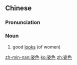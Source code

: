 ==Chinese==
{{zh-forms}}

===Pronunciation===
{{zh-pron
|m=zīsè
|c=zi1 sik1
|h=pfs=chṳ̂-set
|mn=qz:chir-siak/tw,xm,zz:chu-sek
|cat=n
}}

===Noun===
{{zh-noun}}

# good [[looks]] (of women)

[[zh-min-nan:姿色]]
[[ko:姿色]]
[[zh:姿色]]